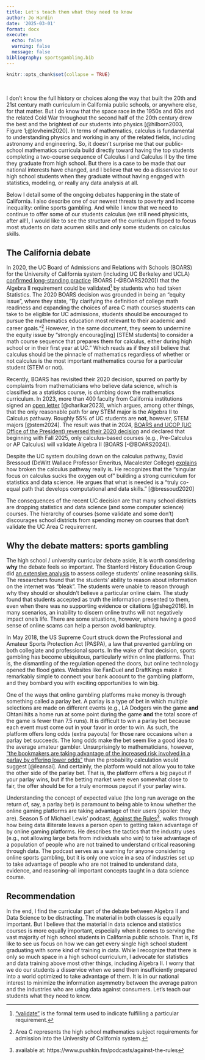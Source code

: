 ```yaml
---
title: Let's teach them what they need to know
author: Jo Hardin
date: '2025-03-01'
format: docx
execute:
  echo: false
  warning: false
  message: false
bibliography: sportsgambling.bib
---
```



```r
knitr::opts_chunk$set(collapse = TRUE)
```

<br/>


I don't know the full history or choices along the way that built the 20th and 21st century math curriculum in California public schools, or anywhere else, for that matter.  But I do know that the space race in the 1950s and 60s and the related Cold War throughout the second half of the 20th century drew the best and the brightest of our students into physics [@hilborn2003, Figure 1;@lovheim2020].  In terms of mathematics, calculus is fundamental to understanding physics and working in any of the related fields, including astronomy and engineering. So, it doesn't surprise me that our public-school mathematics curricula build directly toward having the top students completing a two-course sequence of Calculus I and Calculus II by the time they graduate from high school. But there is a case to be made that our national interests have changed, and I believe that we do a disservice to our high school students when they graduate without having engaged with statistics, modeling, or really any data analysis at all.  

Below I detail some of the ongoing debates happening in the state of California. I also describe one of our newest threats to poverty and income inequality: online sports gambling.  And while I know that we need to continue to offer some of our students calculus (we still need physicists, after all!), I would like to see the structure of the curriculum flipped to focus most students on data acumen skills and only some students on calculus skills.


## The California debate

In 2020, the UC Board of Admissions and Relations with Schools (BOARS) for the University of California system (including UC Berkeley and UCLA) <a href = "https://senate.universityofcalifornia.edu/_files/committees/boars/documents/statement-on-mathematics-preparation-for-uc.pdf" target = "_blank">confirmed long-standing practice</a> (BOARS [-@BOARS2020]) that the Algebra II requirement could be validated^[<a href = "https://admission.universityofcalifornia.edu/counselors/_files/documents/quick-reference-guide-to-uc-admissions.pdf" target = "_blank">"validate"</a> is the formal term used to indicate fulfilling a particular requirement.] by students who had taken Statistics. The 2020 BOARS decision was grounded in being an "equity issue", where they state, "By clarifying the definition of college math readiness and expanding the choices of area C math courses students can take to be eligible for UC admissions, students should be encouraged to pursue the mathematics education most relevant to their academic and career goals."^[Area C represents the high school mathematics subject requirements for admission into the University of California system.]  However, in the same document, they seem to undermine the equity issue by "strongly encourag[ing] [STEM students] to consider a math course sequence that prepares them for calculus, either during high school or in their first year at UC."  Which reads as if they still believe that calculus should be the pinnacle of mathematics regardless of whether or not calculus is the most important mathematics course for a particular student (STEM or not). 

Recently, BOARS has revisited their 2020 decision, spurred on partly by complaints from mathematicians who believe data science, which is classified as a statistics course, is dumbing down the mathematics curriculum.  In 2023, more than 400 faculty from California institutions signed an <a href = "https://sites.google.com/view/mathindatamatters/home" target = "_blank">open letter</a> [@charikar2023], which argues, among other things, that the only reasonable path for any STEM major is the Algebra II to Calculus pathway.  Roughly 55% of UC students are **not**, however, STEM majors [@stem2024]. The result was that in 2024, <a href = "https://senate.universityofcalifornia.edu/_files/committees/boars/documents/boarsacwphase1report-20240221.pdf" target = "_blank">BOARS and UCOP (UC Office of the President) reversed their 2020 decision</a> and declared that beginning with Fall 2025, only calculus-based courses (e.g., Pre-Calculus or AP Calculus) will validate Algebra II (BOARS [-@BOARS2024]).  

Despite the UC system doubling down on the calculus pathway, David Bressoud (DeWitt Wallace Professor Emeritus, Macalester College) <a href = "https://www.mathvalues.org/masterblog/launchings20201001" target = "_blank">explains</a> how broken the calculus pathway really is. He recognizes that the "singular focus on calculus sucks the oxygen out of" building a strong curriculum for statistics and data science.  He argues that what is needed is a "truly co-equal path that develops computational and data skills." [@bressoud2020]


<!--In November of 2024, BOARS and UCOP went one step further to announce that, starting in August 2025, fourth year mathematics courses will now belong to one of two categories. "Category 3" courses build substantially upon the content of Algebra II and can be used to validate Algebra II. "Category 4" courses are all other "advanced" courses.  -->

<!--
**need a full reference:** https://hs-articulation.ucop.edu/guide/a-g-subject-requirements/c-mathematics/-->

The consequences of the recent UC decision are that many school districts are dropping statistics and data science (and some computer science) courses. The hierarchy of courses (some validate and some don't) discourages school districts from spending money on courses that don't validate the UC Area C requirement. 


## Why the debate matters: sports gambling

The high school / university curricular debate aside, it is worth considering **why** the debate feels so important. The Stanford History Education Group did <a href = "https://stacks.stanford.edu/file/druid:fv751yt5934/SHEG%20Evaluating%20Information%20Online.pdf" target = "_blank">an extensive analysis</a> to assess college students' online reasoning skills.  The researchers found that the students' ability to reason about information on the internet was "bleak". The students were unable to reason through why they should or shouldn't believe a particular online claim.  The study found that students accepted as truth the information presented to them, even when there was no supporting evidence or citations [@sheg2016]. In many scenarios, an inability to discern online truths will not negatively impact one's life.  There are some situations, however, where having a good sense of online scams can help a person avoid bankruptcy. 

In May 2018, the US Supreme Court struck down the Professional and Amateur Sports Protection Act (PASPA), a law that prevented gambling on both collegiate and professional sports. In the wake of that decision, sports gambling has become ubiquitous, particularly within online platforms. That is, the dismantling of the regulation opened the doors, but online technology opened the flood gates. Websites like FanDuel and DraftKings make it remarkably simple to connect your bank account to the gambling platform, and they bombard you with exciting opportunities to win big. 

One of the ways that online gambling platforms make money is through something called a parlay bet. A parlay is a type of bet in which multiple selections are made on different events (e.g., LA Dodgers win the game **and** Ohtani hits a home run at some point during the game **and** the total score of the game is fewer than 7.5 runs). It is difficult to win a parlay bet because each event must come out in your favor in order to win. As such, the platform offers long odds (extra payouts) for those rare occasions when a parlay bet succeeds.  The long odds make the bet seem like a good idea to the average amateur gambler.  Unsurprisingly to mathematicians, however, <a href = "https://leans.ai/betting/how-to/are-parlays-worth-it/" target = "_blank">"the bookmakers are taking advantage of the increased risk involved in a parlay by offering lower odds"</a> than the probability calculation would suggest [@leansai].  And certainly, the platform would not allow you to take the other side of the parlay bet. That is, the platform offers a big payout if your parlay wins, but if the betting market were even somewhat close to fair, the offer should be for a truly enormous payout if your parlay wins.

Understanding the concept of expected value (the long run average on the return of, say, a parlay bet) is paramount to being able to know whether the online gaming platforms are taking advantage of their users (spoiler: they are).  Season 5 of Michael Lewis' podcast, <a href = "https://www.pushkin.fm/podcasts/against-the-rules" target = "_blank">Against the Rules</a>^[available at: https://www.pushkin.fm/podcasts/against-the-rules], walks through how being data illiterate leaves a person open to getting taken advantage of by online gaming platforms. He describes the tactics that the industry uses (e.g., not allowing large bets from individuals who win) to take advantage of a population of people who are not trained to understand critical reasoning through data. The podcast serves as a warning for anyone considering online sports gambling, but it is only one voice in a sea of industries set up to take advantage of people who are not trained to understand data, evidence, and reasoning--all important concepts taught in a data science course.

## Recommendation

In the end, I find the curricular part of the debate between Algebra II and Data Science to be distracting. The material in both classes is equally important.  But I believe that the material in data science and statistics courses is more equally important, especially when it comes to serving the vast majority of high school students in California public schools. That is, I'd like to see us focus on how we can get every single high school student graduating with some kind of training in data. While I recognize that there is only so much space in a high school curriculum, I advocate for statistics and data training above most other things, including Algebra II.  I worry that we do our students a disservice when we send them insufficiently prepared into a world optimized to take advantage of them. It is in our national interest to minimize the information asymmetry between the average patron and the industries who are using data against consumers. Let's teach our students what they need to know.




